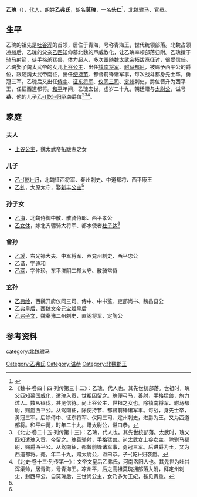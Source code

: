 {{noteTA
|1=zh-hans:乾归; zh-hant:乾歸;
}}

'''乙瑰'''（{{bd|430年代||460年代||catIdx=y}}），[[代人|代人]]，胡姓'''[[乙弗氏|乙弗氏]]'''，胡名'''莫瑰'''，一名'''头仁'''<ref name=autogenerated1>{{Cite book | author = 贾振林编著 | title = 《文化安丰》 | location =  郑州| publisher =大象出版社 | date =2011年11月| pages =305-306 |ISBN =978-7-5347-6898-9| accessdate = 978-7-5347-6898-9| url = | language= zh-cn| quote = }}</ref>，北魏驸马、官员。

==生平==
乙瑰的祖先是[[吐谷浑|吐谷浑]]的首领，居住于青海，号称青海王，世代统领部落。北魏占领[[凉州|凉州]]后，乙瑰的父亲[[乙匹知|乙匹知]]仰慕北魏的声威教化，让乙瑰率领部落归附。乙瑰擅于骑马射箭，徒手格杀猛兽，体力超人，多次跟随[[魏太武帝|魏太武帝]]拓跋焘征讨，很受信任。乙瑰娶了魏太武帝的女儿[[上谷公主|上谷公主]]，出任[[镇南将军|镇南将军]]、[[驸马都尉|驸马都尉]]，被赐予西平公的爵位，跟随魏太武帝南征，出任[[使持节|使持节]]、都督前锋诸军事，每次战斗都身先士卒，勇冠三军。乙瑰后又出任[[侍中|侍中]]、[[征东将军|征东将军]]、[[仪同三司|仪同三司]]、[[定州_(北魏)|定州]]刺史，爵位晋升为西平王，任征西道都将。[[和平_(北魏)|和平]]年间，乙瑰去世，虚岁二十九，朝廷赠与[[太尉公|太尉公]]，谥号'''恭'''，他的儿子[[乙乾归|乙-{乾}-归]]承袭爵位<ref>《魏书·卷四十四·列传第三十二》：乙瑰，代人也。其先世统部落。世祖时，瑰父匹知慕国威化，遣瑰入贡，世祖因留之。瑰便弓马，善射，手格猛兽，旅力过人。数从征伐，甚见信待。尚上谷公主，世祖之女也。除镇南将军、驸马都尉，赐爵西平公。从驾南征，除使持节、都督前锋诸军事。每战，身先士卒，勇冠三军。后除侍中、征东将军、仪同三司、定州刺史，进爵为王。又为西道都将。和平中薨，时年二十九。赠太尉公，谥曰恭。</ref><ref>《北史·卷二十五·列传第十三》：乙瑰，代人也。其先世统部落。太武时，瑰父匹知遣瑰入贡，帝留之。瑰善骑射，手格猛兽。尚太武女上谷女主，除驸马都尉，赐爵西平公。从驾南征，都督前锋诸军事，勇冠三军。后进爵为王，又为西道都将。薨，年二十九，赠太尉公，谥曰恭。子-{乾}-归袭爵。</ref><ref>《北史·卷十三·列传第一》：文帝文皇后乙弗氏，河南洛阳人也。其先世为吐谷浑渠帅，居青海，号青海王。凉州平，后之高祖莫瑰拥部落入附，拜定州刺史，封西平公。自莫瑰后，三世尚公主，女乃多为王妃，甚见贵重。</ref>。

==家庭==
===夫人===
*[[上谷公主_(魏太武帝女)|上谷公主]]，魏太武帝拓跋焘之女

===儿子===
*[[乙乾归|乙-{乾}-归]]，北魏征西将军、秦州刺史、中道都将、西平康王
*[[乙虬|乙虬]]，太原太守，娶[[新丰公主|新丰公主]]<ref name=autogenerated1 />

===孙子女===
*[[乙海|乙海]]，北魏侍御中散、散骑侍郎、西平孝公
*[[乙女休|乙女休]]，嫁北齐骠骑大将军、都水使者[[杜子达|杜子达]]<ref name=autogenerated1 />

===曾孙===
*[[乙瑗|乙瑗]]，右光禄大夫、中军将军、西兖州刺史、西平忠公
*[[乙谐|乙谐]]，字遵和
*[[乙琛|乙琛]]，字仲珍，东平济阴二郡太守、散骑常侍

===玄孙===
*[[乙弗绘|乙弗绘]]，西魏开府仪同三司、侍中、中书监、吏部尚书、魏昌县公
*[[乙弗皇后|乙弗皇后]]，西魏文帝[[元宝炬|元宝炬]]皇后
*[[乙弗子文|乙弗子文]]，魏秦豫二州刺史、直阁将军、定陶公

== 参考资料 ==
{{reflist}}

[[category:北魏驸马|category:北魏驸马]]
[[Category:乙弗氏|Category:乙弗氏]]
[[Category:谥恭|Category:谥恭]]
[[Category:北魏郡王|Category:北魏郡王]]